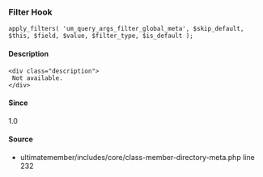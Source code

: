 
### Filter Hook    
    
```
apply_filters( 'um_query_args_filter_global_meta', $skip_default, $this, $field, $value, $filter_type, $is_default );
```

#### Description
    <div class="description">
     Not available.
    </div>

#### Since
<div class="description">
1.0
</div>

#### Source
  - <Link href="/developer/files/includes-core-class-member-directory-meta#source-view.232">ultimatemember/includes/core/class-member-directory-meta.php</Link> <Link href="/developer/files/includes-core-class-member-directory-meta#source-view.232">line 232</Link>

